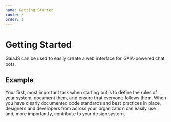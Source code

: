 ```yaml
---
name: Getting Started
route: /
order: 1
---
```


# Getting Started

GaiaJS can be used to easily create a web interface for GAIA-powered chat bots.

## Example

Your first, most important task when starting out is to define the rules of your system, document them, and ensure that everyone follows them. When you have clearly documented code standards and best practices in place, designers and developers from across your organization can easily use and, more importantly, contribute to your design system.
